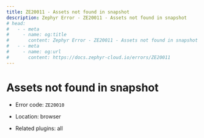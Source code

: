 ```yaml
---
title: ZE20011 - Assets not found in snapshot
description: Zephyr Error - ZE20011 - Assets not found in snapshot
# head: 
#   - - meta
#     - name: og:title
#       content: Zephyr Error - ZE20011 - Assets not found in snapshot
#   - - meta
#     - name: og:url 
#       content: https://docs.zephyr-cloud.io/errors/ZE20011
---
```

# Assets not found in snapshot 

- Error code: `ZE20010`

- Location: browser

- Related plugins: all
